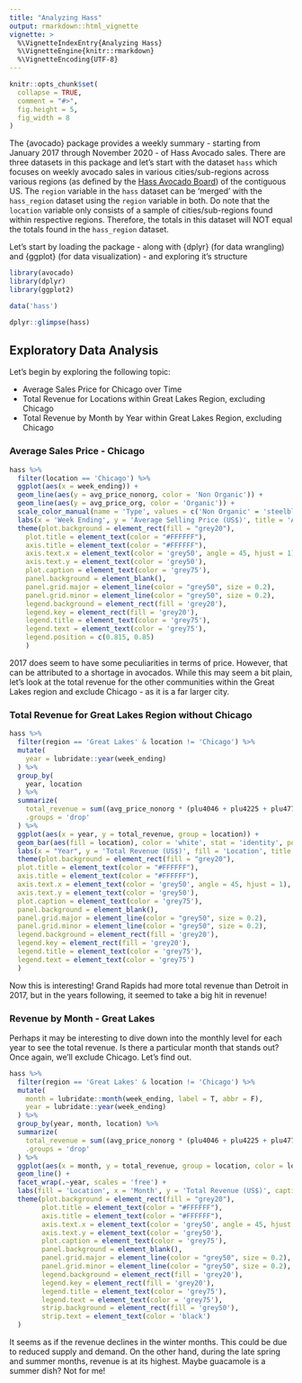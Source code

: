```yaml
---
title: "Analyzing Hass"
output: rmarkdown::html_vignette
vignette: >
  %\VignetteIndexEntry{Analyzing Hass}
  %\VignetteEngine{knitr::rmarkdown}
  %\VignetteEncoding{UTF-8}
---
```


```r
knitr::opts_chunk$set(
  collapse = TRUE,
  comment = "#>",
  fig.height = 5,
  fig_width = 8
)
```

The {avocado} package provides a weekly summary - starting from January 2017 through November 2020 - of Hass Avocado sales. There are three datasets in this package and let's start with the dataset `hass` which focuses on weekly avocado sales in various cities/sub-regions across various regions (as defined by the [Hass Avocado Board](https://hassavocadoboard.com)) of the contiguous US. The `region` variable in the `hass` dataset can be 'merged' with the `hass_region` dataset using the `region` variable in both. Do note that the `location` variable only consists of a sample of cities/sub-regions found within respective regions. Therefore, the totals in this dataset will NOT equal the totals found in the `hass_region` dataset.

Let's start by loading the package - along with {dplyr} (for data wrangling) and {ggplot} (for data visualization) - and exploring it's structure

```r
library(avocado)
library(dplyr)
library(ggplot2)

data('hass')

dplyr::glimpse(hass)
```

## Exploratory Data Analysis

Let's begin by exploring the following topic:

- Average Sales Price for Chicago over Time
- Total Revenue for Locations within Great Lakes Region, excluding Chicago
- Total Revenue by Month by Year within Great Lakes Region, excluding Chicago

### Average Sales Price - Chicago

```r
hass %>%
  filter(location == 'Chicago') %>%
  ggplot(aes(x = week_ending)) +
  geom_line(aes(y = avg_price_nonorg, color = 'Non Organic')) +
  geom_line(aes(y = avg_price_org, color = 'Organic')) +
  scale_color_manual(name = 'Type', values = c('Non Organic' = 'steelblue', "Organic" = 'darkgreen')) +
  labs(x = 'Week Ending', y = 'Average Selling Price (US$)', title = 'Average Selling Price Over Time - Chicago', caption = "Source: Hass Avocado Board\nNot adjusted for inflation") +
  theme(plot.background = element_rect(fill = "grey20"),
    plot.title = element_text(color = "#FFFFFF"),
    axis.title = element_text(color = "#FFFFFF"),
    axis.text.x = element_text(color = 'grey50', angle = 45, hjust = 1),
    axis.text.y = element_text(color = 'grey50'),
    plot.caption = element_text(color = 'grey75'),
    panel.background = element_blank(),
    panel.grid.major = element_line(color = "grey50", size = 0.2),
    panel.grid.minor = element_line(color = "grey50", size = 0.2),
    legend.background = element_rect(fill = 'grey20'),
    legend.key = element_rect(fill = 'grey20'),
    legend.title = element_text(color = 'grey75'),
    legend.text = element_text(color = 'grey75'),
    legend.position = c(0.815, 0.85)
    )
```

2017 does seem to have some peculiarities in terms of price. However, that can be attributed to a shortage in avocados. While this may seem a bit plain, let's look at the total revenue for the other communities within the Great Lakes region and exclude Chicago - as it is a far larger city.

### Total Revenue for Great Lakes Region without Chicago

```r

hass %>%
  filter(region == 'Great Lakes' & location != 'Chicago') %>%
  mutate(
    year = lubridate::year(week_ending)
  ) %>%
  group_by(
    year, location
  ) %>%
  summarize(
    total_revenue = sum((avg_price_nonorg * (plu4046 + plu4225 + plu4770 + small_nonorg_bag + large_nonorg_bag + xlarge_nonorg_bag)) + (avg_price_org * (plu94046 + plu94225 + plu94770 + small_org_bag + large_org_bag + xlarge_org_bag))) / 1000000,
    .groups = 'drop'
  ) %>%
  ggplot(aes(x = year, y = total_revenue, group = location)) +
  geom_bar(aes(fill = location), color = 'white', stat = 'identity', position = 'dodge') +
  labs(x = "Year", y = 'Total Revenue (US$)', fill = 'Location', title = 'Total Revenue within Great Lakes Region', caption = 'Souce: Hass Avocado Board\nNot adjusted for inflation') +
  theme(plot.background = element_rect(fill = "grey20"),
  plot.title = element_text(color = "#FFFFFF"),
  axis.title = element_text(color = "#FFFFFF"),
  axis.text.x = element_text(color = 'grey50', angle = 45, hjust = 1),
  axis.text.y = element_text(color = 'grey50'),
  plot.caption = element_text(color = 'grey75'),
  panel.background = element_blank(),
  panel.grid.major = element_line(color = "grey50", size = 0.2),
  panel.grid.minor = element_line(color = "grey50", size = 0.2),
  legend.background = element_rect(fill = 'grey20'),
  legend.key = element_rect(fill = 'grey20'),
  legend.title = element_text(color = 'grey75'),
  legend.text = element_text(color = 'grey75')
  )
```
Now this is interesting! Grand Rapids had more total revenue than Detroit in 2017, but in the years following, it seemed to take a big hit in revenue!

### Revenue by Month - Great Lakes

Perhaps it may be interesting to dive down into the monthly level for each year to see the total revenue. Is there a particular month that stands out? Once again, we'll exclude Chicago. Let's find out.

```r
hass %>%
  filter(region == 'Great Lakes' & location != 'Chicago') %>%
  mutate(
    month = lubridate::month(week_ending, label = T, abbr = F),
    year = lubridate::year(week_ending)
  ) %>%
  group_by(year, month, location) %>%
  summarize(
    total_revenue = sum((avg_price_nonorg * (plu4046 + plu4225 + plu4770 + small_nonorg_bag + large_nonorg_bag + xlarge_nonorg_bag)) + (avg_price_org * (plu94046 + plu94225 + plu94770 + small_org_bag + large_org_bag + xlarge_org_bag))) / 1000000,
    .groups = 'drop'
  ) %>%
  ggplot(aes(x = month, y = total_revenue, group = location, color = location)) +
  geom_line() +
  facet_wrap(.~year, scales = 'free') +
  labs(fill = 'Location', x = 'Month', y = 'Total Revenue (US$)', caption = 'Source: Hass Avocado Board\nNot adjusted for inflation', title = 'Total Revenue per Year by Month - Great Lakes Region') +
  theme(plot.background = element_rect(fill = "grey20"),
        plot.title = element_text(color = "#FFFFFF"),
        axis.title = element_text(color = "#FFFFFF"),
        axis.text.x = element_text(color = 'grey50', angle = 45, hjust = 1),
        axis.text.y = element_text(color = 'grey50'),
        plot.caption = element_text(color = 'grey75'),
        panel.background = element_blank(),
        panel.grid.major = element_line(color = "grey50", size = 0.2),
        panel.grid.minor = element_line(color = "grey50", size = 0.2),
        legend.background = element_rect(fill = 'grey20'),
        legend.key = element_rect(fill = 'grey20'),
        legend.title = element_text(color = 'grey75'),
        legend.text = element_text(color = 'grey75'),
        strip.background = element_rect(fill = 'grey50'),
        strip.text = element_text(color = 'black')
  )
```

It seems as if the revenue declines in the winter months. This could be due to reduced supply and demand. On the other hand, during the late spring and summer months, revenue is at its highest. Maybe guacamole is a summer dish? Not for me!

